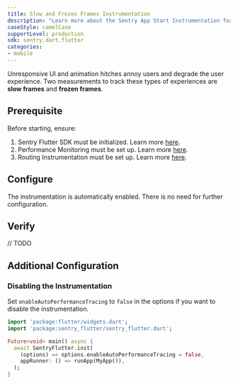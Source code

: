 ```yaml
---
title: Slow and Frozen Frames Instrumentation
description: "Learn more about the Sentry App Start Instrumentation for the Flutter SDK."
caseStyle: camelCase
supportLevel: production
sdk: sentry.dart.flutter
categories:
- mobile
---
```


Unresponsive UI and animation hitches annoy users and degrade the user experience. Two measurements to track these types of experiences are **slow frames** and **frozen frames**.

## Prerequisite

Before starting, ensure:

1. Sentry Flutter SDK must be initialized. Learn more [here](/platforms/flutter/#configure).
2. Performance Monitoring must be set up. Learn more [here](/platforms/flutter/performance/).
3. Routing Instrumentation must be set up. Learn more [here](/platforms/flutter/integrations/routing-instrumentation/).

## Configure

The instrumentation is automatically enabled. There is no need for further configuration.

## Verify

// TODO

## Additional Configuration

### Disabling the Instrumentation

Set `enableAutoPerformanceTracing` to `false` in the options if you want to disable the instrumentation.

```dart
import 'package:flutter/widgets.dart';
import 'package:sentry_flutter/sentry_flutter.dart';

Future<void> main() async {
  await SentryFlutter.init(
    (options) => options.enableAutoPerformanceTracing = false,
    appRunner: () => runApp(MyApp()),
  );
}
```
